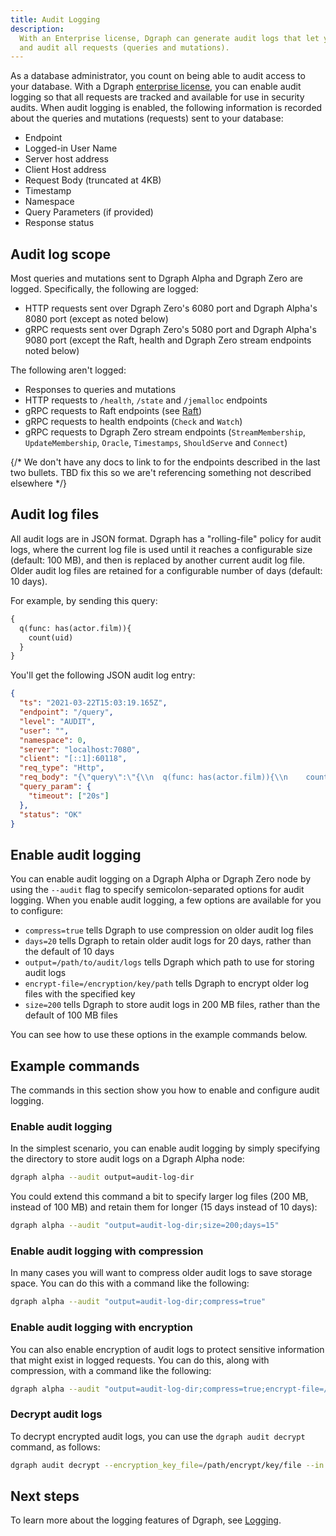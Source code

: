 ```yaml
---
title: Audit Logging
description:
  With an Enterprise license, Dgraph can generate audit logs that let you track
  and audit all requests (queries and mutations).
---
```


As a database administrator, you count on being able to audit access to your
database. With a Dgraph [enterprise license](./enterprise-features/license), you
can enable audit logging so that all requests are tracked and available for use
in security audits. When audit logging is enabled, the following information is
recorded about the queries and mutations (requests) sent to your database:

- Endpoint
- Logged-in User Name
- Server host address
- Client Host address
- Request Body (truncated at 4KB)
- Timestamp
- Namespace
- Query Parameters (if provided)
- Response status

## Audit log scope

Most queries and mutations sent to Dgraph Alpha and Dgraph Zero are logged.
Specifically, the following are logged:

- HTTP requests sent over Dgraph Zero's 6080 port and Dgraph Alpha's 8080 port
  (except as noted below)
- gRPC requests sent over Dgraph Zero's 5080 port and Dgraph Alpha's 9080 port
  (except the Raft, health and Dgraph Zero stream endpoints noted below)

The following aren't logged:

- Responses to queries and mutations
- HTTP requests to `/health`, `/state` and `/jemalloc` endpoints
- gRPC requests to Raft endpoints (see [Raft](./design-concepts/raft))
- gRPC requests to health endpoints (`Check` and `Watch`)
- gRPC requests to Dgraph Zero stream endpoints (`StreamMembership`,
  `UpdateMembership`, `Oracle`, `Timestamps`, `ShouldServe` and `Connect`)

{/* We don't have any docs to link to for the endpoints described in the last two bullets. TBD fix this so we are't referencing something not described elsewhere */}

## Audit log files

All audit logs are in JSON format. Dgraph has a "rolling-file" policy for audit
logs, where the current log file is used until it reaches a configurable size
(default: 100 MB), and then is replaced by another current audit log file. Older
audit log files are retained for a configurable number of days (default: 10
days).

For example, by sending this query:

```graphql
{
  q(func: has(actor.film)){
    count(uid)
  }
}
```

You'll get the following JSON audit log entry:

```json
{
  "ts": "2021-03-22T15:03:19.165Z",
  "endpoint": "/query",
  "level": "AUDIT",
  "user": "",
  "namespace": 0,
  "server": "localhost:7080",
  "client": "[::1]:60118",
  "req_type": "Http",
  "req_body": "{\"query\":\"{\\n  q(func: has(actor.film)){\\n    count(uid)\\n  }\\n}\",\"variables\":{}}",
  "query_param": {
    "timeout": ["20s"]
  },
  "status": "OK"
}
```

## Enable audit logging

You can enable audit logging on a Dgraph Alpha or Dgraph Zero node by using the
`--audit` flag to specify semicolon-separated options for audit logging. When
you enable audit logging, a few options are available for you to configure:

- `compress=true` tells Dgraph to use compression on older audit log files
- `days=20` tells Dgraph to retain older audit logs for 20 days, rather than the
  default of 10 days
- `output=/path/to/audit/logs` tells Dgraph which path to use for storing audit
  logs
- `encrypt-file=/encryption/key/path` tells Dgraph to encrypt older log files
  with the specified key
- `size=200` tells Dgraph to store audit logs in 200 MB files, rather than the
  default of 100 MB files

You can see how to use these options in the example commands below.

## Example commands

The commands in this section show you how to enable and configure audit logging.

### Enable audit logging

In the simplest scenario, you can enable audit logging by simply specifying the
directory to store audit logs on a Dgraph Alpha node:

```sh
dgraph alpha --audit output=audit-log-dir
```

You could extend this command a bit to specify larger log files (200 MB, instead
of 100 MB) and retain them for longer (15 days instead of 10 days):

```sh
dgraph alpha --audit "output=audit-log-dir;size=200;days=15"
```

### Enable audit logging with compression

In many cases you will want to compress older audit logs to save storage space.
You can do this with a command like the following:

```sh
dgraph alpha --audit "output=audit-log-dir;compress=true"
```

### Enable audit logging with encryption

You can also enable encryption of audit logs to protect sensitive information
that might exist in logged requests. You can do this, along with compression,
with a command like the following:

```sh
dgraph alpha --audit "output=audit-log-dir;compress=true;encrypt-file=/path/to/encrypt/key/file"
```

### Decrypt audit logs

To decrypt encrypted audit logs, you can use the `dgraph audit decrypt` command,
as follows:

```sh
dgraph audit decrypt --encryption_key_file=/path/encrypt/key/file --in /path/to/encrypted/log/file --out /path/to/output/file
```

## Next steps

To learn more about the logging features of Dgraph, see [Logging](./log-format).
